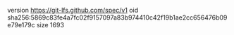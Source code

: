 version https://git-lfs.github.com/spec/v1
oid sha256:5869c83fe4a7fc02f9157097a83b974410c42f19b1ae2cc656476b09e79e179c
size 1693
